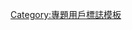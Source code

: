 {{Userbox
|border-c=#C0C0C0
|border-s=1
|id-c=#fff
|id=[[File:BlankMap-World-v2.png|100px]]
|info-c=#fff
|info-s=9
|info-fc=
|info=這個用戶是'''[[WikiProject:国家和地区|<span style="color:black">國家和地區專題</span>]]'''的參與者。
}}<includeonly>[[Category:參與國家和地區專題的維基人|{{PAGENAME}}]]</includeonly><noinclude>
[[Category:專題用戶標誌模板]]
</noinclude>